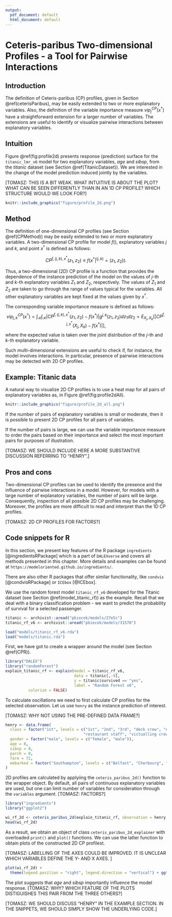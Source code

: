 ```yaml
---
output:
  pdf_document: default
  html_document: default
---
```

#  Ceteris-paribus Two-dimensional Profiles - a Tool for Pairwise Interactions {#ceterisParibus2d}

## Introduction {#ceterisParibus2dIntro}

The definition of Ceteris-paribus (CP) profiles, given in Section \@ref(ceterisParibus), may be easily extended to two or more explanatory variables. Also, the definition of the variable importance measure $vip^{CP}_j(x^*)$ have a straightforward extension for a larger number of variables. The extensions are useful to identify or visualize pairwise interactions between explanatory variables.

## Intuition {#ceterisParibus2dIntuition}

Figure \@ref(fig:profile2d) presents response (prediction) surface for the `titanic_lmr_v6` model for two explanatory variables, *age* and *sibsp*, from the *titanic* dataset (see Section \@ref(TitanicDataset)). We are interested in the change of the model prediction induced jointly by the variables.

[TOMASZ: THIS IS A BIT WEAK. WHAT INTUITIVE IS ABOUT THE PLOT? WHAT CAN BE SEEN DIFFERENTLY THAN IN AN 1D CP PROFILE? WHICH STRUCTURE WOULD WE LOOK FOR?]

```r
knitr::include_graphics("figure/profile_2d.png")
```

## Method {#ceterisParibus2dMethod}

The definition of one-dimensional CP profiles (see Section \@ref(CPMethod)) may be easily extended to two or more explanatory variables. A two-dimensional CP  profile for model $f()$, explanatory variables $j$ and $k$, and point $x^*$ is defined as follows:

$$
CP^{f, (j,k), x^*}(z_1, z_2) \equiv f(x^*|^{(j,k)} = (z_1,z_2)).
$$

Thus, a two-dimensional (2D) CP profile is a function that provides the dependence of the instance prediction of the model on the values of $j$-th and $k$-th explanatory variables $Z_1$ and $Z_2$, respectively. The values of $Z_1$ and $Z_2$ are taken to go through the range of values typical for the variables. All other explanatory variables are kept fixed at the values given by $x^*$.

The corresponding variable importance measure is defined as follows: 
$$
vip^{CP}_{j,k}(x^*) = \int_{\mathcal R}\int_{\mathcal R} |CP^{f,(j,k),x^*}(z_1,z_2) - f(x^*)| g^{j,k}(z_1,z_2)dz_1dz_2=E_{X_j,X_k}[|CP^{f,j,x^*}(X_j,X_k) - f(x^*)|],
$$
where the expected value is taken over the joint distribution of the $j$-th and $k$-th explanatory variable.

Such multi-dimensional extensions are useful to check if, for instance, the model involves interactions. In particular, presence of pairwise interactions may be detected with 2D CP profiles.

## Example: Titanic data {#ceterisParibus2dExample}

A natural way to visualize 2D CP profiles is to use a heat map for all pairs of explanatory variables as, in Figure \@ref(fig:profile2dAll). 

```r
knitr::include_graphics("figure/profile_2d_all.png")
```

If the number of pairs of explanatory variables is small or moderate, then it is possible to present 2D CP profiles for all pairs of variables.  

If the number of pairs is large, we can use the variable importance measure to order the pairs based on their importance and select the most important pairs for purposes of illustration.

[TOMASZ: WE SHOULD INCLUDE HERE A MORE SUBSTANTIVE DISCUSSION REFERRING TO "HENRY".]

## Pros and cons {#ceterisParibus2dProsCons}

Two-dimensional CP profiles can be used to identify the presence and the influence of pairwise interactions in a model. However, for models with a large number of explanatory variables, the number of pairs will be large. Consequently, inspection of all possible 2D CP profiles may be challenging. Moreover, the profiles are more difficult to read and interpret than the 1D CP profiles.

[TOMASZ: 2D CP PROFILES FOR FACTORS?]

## Code snippets for R {#ceterisParibus2R}

In this section, we present key features of the R package `ingredients` [@ingredientsRPackage] which is a part of `DALEXverse` and covers all methods presented in this chapter. More details and examples can be found at `https://modeloriented.github.io/ingredients/`.

There are also other R packages that offer similar functionality, like `condvis` [@condvisRPackage] or `ICEbox` [@ICEbox].

We use the random forest model `titanic_rf_v6` developed for the Titanic dataset (see Section \@ref(model_titanic_rf)) as the example. Recall that we deal with a binary classification problem - we want to predict the probability of survival for a selected passenger.

```r
titanic <- archivist::aread("pbiecek/models/27e5c")
titanic_rf_v6 <- archivist::aread("pbiecek/models/31570")
```

```r
load("models/titanic_rf_v6.rda")
load("models/titanic.rda")
```

First, we have got to create a wrapper around the model (see Section \@ref(CPR)). 

```r
library("DALEX")
library("randomForest")
explain_titanic_rf <- explain(model = titanic_rf_v6, 
                              data = titanic[,-9],
                              y = titanic$survived == "yes", 
                              label = "Random Forest v6", 
          colorize = FALSE)
```

To calculate oscillations we need to first calculate CP profiles for the selected observation. Let us use  `henry` as the instance prediction of interest.

[TOMASZ: WHY NOT USING THE PRE-DEFINED DATA FRAME?]

```r
henry <- data.frame(
  class = factor("1st", levels = c("1st", "2nd", "3rd", "deck crew", "engineering crew", 
                                  "restaurant staff", "victualling crew")),
  gender = factor("male", levels = c("female", "male")),
  age = 8,
  sibsp = 0,
  parch = 0,
  fare = 72,
  embarked = factor("Southampton", levels = c("Belfast", "Cherbourg", "Queenstown", "Southampton"))
)
```

2D profiles are calculated by applyiing the `ceteris_paribus_2d()` function to the wrapper object. By default, all pairs of continuous explanatory variables are used, but one can limit number of variables for consideration through the `variables` argument. [TOMASZ: FACTORS?]

```r
library("ingredients")
library("ggplot2")

wi_rf_2d <- ceteris_paribus_2d(explain_titanic_rf, observation = henry, variables = c("age", "sibsp", "parch"))
head(wi_rf_2d)
```

As a result, we obtain an object of class `ceteris_paribus_2d_explainer` with overloaded `print()` and `plot()` functions. We can use the latter function to obtain plots of the constructed 2D CP profilest.

[TOMASZ: LABELLING OF THE AXES COULD BE IMPROVED. IT IS UNCLEAR WHICH VARIABLES DEFINE THE Y- AND X AXES. ]

```r
plot(wi_rf_2d) + 
  theme(legend.position = "right", legend.direction = "vertical") + ggtitle("Ceteris Paribus 2D Profiles")
```

The plot suggests that *age* and *sibsp* importantly influence the model response. [TOMASZ: WHY? WHICH FEATURE OF THE PLOTS DISTIGUISHES THIS PAIR FROM THE THREE OTHERS?]

[TOMASZ: WE SHOULD DISCUSS "HENRY" IN THE EXAMPLE SECTION. IN THE SNIPPETS, WE SHOULD SIMPLY SHOW THE UNDERLYING CODE.]
